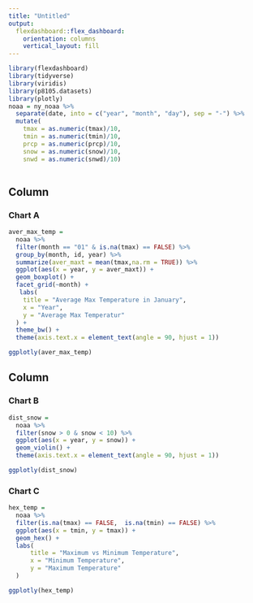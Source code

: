 ```yaml
---
title: "Untitled"
output: 
  flexdashboard::flex_dashboard:
    orientation: columns
    vertical_layout: fill
---
```


```r
library(flexdashboard)
library(tidyverse)
library(viridis)
library(p8105.datasets)
library(plotly)
noaa = ny_noaa %>% 
  separate(date, into = c("year", "month", "day"), sep = "-") %>% 
  mutate(
    tmax = as.numeric(tmax)/10, 
    tmin = as.numeric(tmin)/10, 
    prcp = as.numeric(prcp)/10, 
    snow = as.numeric(snow)/10,
    snwd = as.numeric(snwd)/10)
  

```

Column {data-width=650}
-----------------------------------------------------------------------

### Chart A

```r
aver_max_temp = 
  noaa %>% 
  filter(month == "01" & is.na(tmax) == FALSE) %>% 
  group_by(month, id, year) %>% 
  summarize(aver_maxt = mean(tmax,na.rm = TRUE)) %>% 
  ggplot(aes(x = year, y = aver_maxt)) +
  geom_boxplot() +
  facet_grid(~month) +
   labs(
    title = "Average Max Temperature in January",
    x = "Year",
    y = "Average Max Temperatur"
  ) + 
  theme_bw() +
  theme(axis.text.x = element_text(angle = 90, hjust = 1))

ggplotly(aver_max_temp)
```

Column {data-width=350}
-----------------------------------------------------------------------

### Chart B

```r
dist_snow = 
  noaa %>% 
  filter(snow > 0 & snow < 10) %>% 
  ggplot(aes(x = year, y = snow)) +
  geom_violin() +
  theme(axis.text.x = element_text(angle = 90, hjust = 1))

ggplotly(dist_snow)
```

### Chart C

```r
hex_temp = 
  noaa %>% 
  filter(is.na(tmax) == FALSE,  is.na(tmin) == FALSE) %>% 
  ggplot(aes(x = tmin, y = tmax)) +
  geom_hex() +
  labs(
      title = "Maximum vs Minimum Temperature",
      x = "Minimum Temperature",
      y = "Maximum Temperature"
  )

ggplotly(hex_temp)
```

